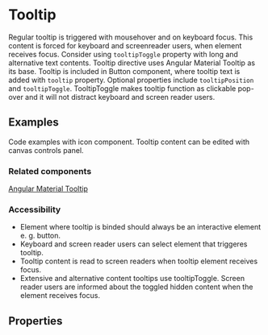 
<Meta of={TooltipStories} />

# Tooltip

Regular tooltip is triggered with mousehover and on keyboard focus. This content is forced for keyboard and screenreader users, when element receives focus. Consider using `tooltipToggle` property with long and alternative text contents.
Tooltip directive uses Angular Material Tooltip as its base. Tooltip is included in Button component, where tooltip text is added with `tooltip` property. Optional properties include `tooltipPosition` and `tooltipToggle`.
TooltipToggle makes tooltip function as clickable pop-over and it will not distract keyboard and screen reader users.

## Examples

Code examples with icon component. Tooltip content can be edited with canvas controls panel.

<Canvas of={TooltipStories.Example}></Canvas>

### Related components

[Angular Material Tooltip](https://material.angular.io/components/tooltip/overview)

### Accessibility

- Element where tooltip is binded should always be an interactive element e. g. button.
- Keyboard and screen reader users can select element that triggeres tooltip.
- Tooltip content is read to screen readers when tooltip element receives focus.
- Extensive and alternative content tooltips use tooltipToggle. Screen reader users are informed about the toggled hidden content when the element receives focus.

## Properties

<ArgTypes of={TooltipDirective} />
